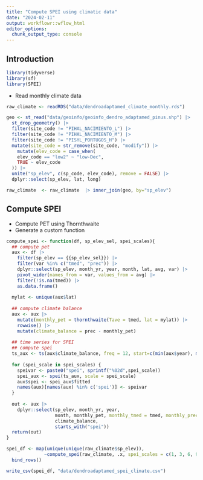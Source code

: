 ```yaml
---
title: "Compute SPEI using climatic data"
date: "2024-02-11"
output: workflowr::wflow_html
editor_options:
  chunk_output_type: console
---
```


## Introduction

```r
library(tidyverse)
library(sf)
library(SPEI)
```

- Read monthly climate data 

```r
raw_climate <- readRDS("data/dendroadaptamed_climate_monthly.rds") 

geo <- st_read("data/geoinfo/geoinfo_dendro_adaptamed_pinus.shp") |> 
  st_drop_geometry() |> 
  filter(site_code != "PIHAL_NACIMIENTO_L") |> 
  filter(site_code != "PIHAL_NACIMIENTO_M") |> 
  filter(site_code != "PISYL_PORTUGOS_H") |> 
  mutate(site_code = str_remove(site_code, "modify")) |> 
    mutate(elev_code = case_when(
    elev_code == "low2" ~ "low-Dec", 
    TRUE ~ elev_code
  )) |> 
  unite("sp_elev", c(sp_code, elev_code), remove = FALSE) |> 
  dplyr::select(sp_elev, lat, long) 

raw_climate  <- raw_climate  |> inner_join(geo, by="sp_elev")
```

## Compute SPEI 

- Compute PET using Thornthwaite 
- Generate a custom function

```r
compute_spei <- function(df, sp_elev_sel, spei_scales){
  ## compute pet 
  aux <- df |>
    filter(sp_elev == {{sp_elev_sel}}) |> 
    filter(var %in% c("tmed", "prec")) |> 
    dplyr::select(sp_elev, month_yr, year, month, lat, avg, var) |>
    pivot_wider(names_from = var, values_from = avg) |> 
    filter(!is.na(tmed)) |> 
    as.data.frame()
  
  mylat <- unique(aux$lat)
  
  ## compute climate balance 
  aux <- aux |> 
    mutate(monthly_pet = thornthwaite(Tave = tmed, lat = mylat)) |> 
    rowwise() |> 
    mutate(climate_balance = prec - monthly_pet)
  
  ## time series for SPEI 
  ## compute spei 
  ts_aux <- ts(aux$climate_balance, freq = 12, start=c(min(aux$year), min(aux$month)))
  
  for (spei_scale in spei_scales) {
    speivar <- paste0("spei", sprintf("%02d",spei_scale))
    spei_aux <- spei(ts_aux, scale = spei_scale)
    aux$spei <- spei_aux$fitted
    names(aux)[names(aux) %in% c('spei')] <- speivar
  }
  
  out <- aux |> 
    dplyr::select(sp_elev, month_yr, year, 
                  month, monthly_pet, monthly_tmed = tmed, monthly_prec = prec, 
                  climate_balance, 
                  starts_with("spei"))
  return(out)
}
```



```r
spei_df <- map(unique(unique(raw_climate$sp_elev)), 
              ~compute_spei(raw_climate, .x, spei_scales = c(1, 3, 6, 9, 12))) |> 
  bind_rows()

write_csv(spei_df, "data/dendroadaptamed_spei_climate.csv")

```




